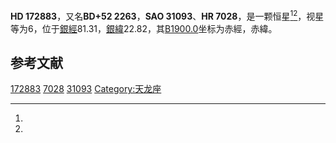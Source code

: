 {{Starbox begin
| name = HD 172883
}}
{{Starbox observe
| epoch = [[J2000.0|J2000.0]]
| constell = {{星座名待查}}<ref name=SIMBAD>{{cite web
 | url=http://simbad.u-strasbg.fr/simbad/sim-id?Ident=HR+7028
 | title=Pulsating variable Star
 | publisher=Centre de Données astronomiques de Strasbourg
 | work=SIMBAD
 | accessdate=2012-07-13
 | archive-date=2016-03-19
 | archive-url=https://web.archive.org/web/20160319063443/http://simbad.u-strasbg.fr/simbad/sim-id?Ident=HR+7028
 | dead-url=no
 }}</ref><ref name=DATA>{{cite web
 | url=http://vizier.u-strasbg.fr/viz-bin/VizieR-5?-out.add=.&-source=5050&-corr=PK=HR&-out.max=9999&HR=7028
 | title=VizieR Detailed Page
 | accessdate=2012-07-13
 | archive-date=2016-03-05
 | archive-url=https://web.archive.org/web/20160305004938/http://vizier.u-strasbg.fr/viz-bin/VizieR-5?-out.add=.&-source=5050&-corr=PK=HR&-out.max=9999&HR=7028
 | dead-url=no
 }}</ref>
| 星官 = 
| ra = {{RA|18|39|52.8}}<ref name=SIMBAD /><ref name=DATA />
| dec = {{DEC|+52|11|46}}<ref name=SIMBAD /><ref name=DATA />
| appmag_v = 6<ref name=SIMBAD /><ref name=DATA />
}}
{{Starbox character
| class = A0p:Hg:<ref name=SIMBAD /><ref name=DATA />
| b-v = -0.07<ref name=SIMBAD /><ref name=DATA />
| u-b = -0.21<ref name=SIMBAD /><ref name=DATA />
| r-i = <ref name=SIMBAD /><ref name=DATA />
| variable = 
}}
{{Starbox astrometry
| radial_v = -0.21
| prop_mo_ra = -18
| parallax = 
| p_error = 
}}
{{Starbox catalog
| names =BD+52 2263，[[SAO星表|SAO]] 31093，[[HD星表|HD]] 172883，[[HR星表|HR]] 7028}}
{{Starbox reference |Simbad=HR+7028}}
{{Starbox end}}

'''HD 172883'''，又名'''BD+52 2263'''，'''SAO 31093'''、'''HR 7028'''，是一颗恒星<ref name=SIMBAD /><ref name=DATA />，视星等为6，位于[[銀道座標系|銀經]]81.31，[[銀道座標系|銀緯]]22.82，其[[B1900.0|B1900.0]]坐标为赤經{{RA|18|37|34.8}}，赤緯{{DEC|+52|22.82|6}}。

== 参考文献 ==
{{reflist}}

{{star-stub}}

[[Category:HD和HDE天體|172883]]
[[Category:HR天體|7028]]
[[Category:SAO天體|31093]]
[[Category:天龙座|Category:天龙座]]
